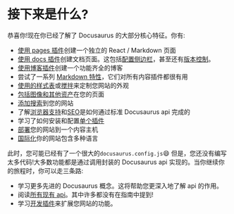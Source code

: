# 接下来是什么?

恭喜你!现在你已经了解了 Docusaurus 的大部分核心特征。你有:

- [使用 pages 插件](./creating-pages.mdx)创建一个独立的 React / Markdown 页面
- [使用 docs 插件](./docs/docs-introduction.mdx)创建文档页面。这包括[配置侧边栏](./docs/sidebar/index.mdx)，甚至还有[版本控制](./docs/versioning.mdx)。
- [使用博客插件](../blog.mdx)创建一个功能齐全的博客
- 尝试了一系列 [Markdown 特性](./markdown-features/markdown-features-intro.mdx)，它们对所有内容插件都很有用
- [使用的样式表](../styling-layout.mdx)或[搅拌](../swizzling.mdx)来定制您网站的外观
- [包括图像和其他资产](../static-assets.mdx)在您的页面
- [添加搜索](../search.mdx)到您的网站
- 了解[浏览器支持](../browser-support.mdx)和[SEO](../seo.mdx)是如何通过标准 Docusaurus api 完成的
- 学习了如何安装和配置[单个插件](../using-plugins.mdx)
- [部署](../deployment.mdx)您的网站到一个内容主机
- [国际化](../i18n/i18n-tutorial.mdx)你的网站包含多种语言

此时，您可能已经有了一个很大的`docusaurus.config.js`😄 但是，您还没有编写太多代码!大多数功能都是通过调用封装的 Docusaurus api 实现的。当你继续你的旅程时，你可以走三条路:

- 学习更多先进的 Docusaurus 概念。这将帮助您更深入地了解 api 的作用。
- 阅读[所有现有 api](../docusaurus-core.mdx)。其中许多都没有在指南中提到!
- 学习[开发插件](../api/plugin-methods/README.mdx)来扩展您网站的功能。
